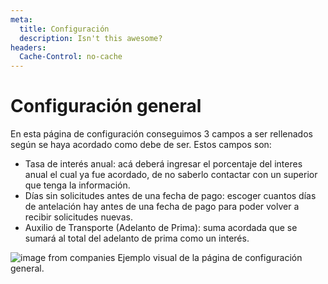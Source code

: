 ```yaml
---
meta:
  title: Configuración
  description: Isn't this awesome?
headers:
  Cache-Control: no-cache
---
```


# Configuración general

En esta página de configuración conseguimos 3 campos a ser rellenados según se haya acordado como debe de ser. Estos campos son:

- Tasa de interés anual: acá deberá ingresar el porcentaje del interes anual el cual ya fue acordado, de no saberlo contactar con un superior que tenga la información.
- Días sin solicitudes antes de una fecha de pago: escoger cuantos días de antelación hay antes de una fecha de pago para poder volver a recibir solicitudes nuevas.
- Auxilio de Transporte (Adelanto de Prima): suma acordada que se sumará al total del adelanto de prima como un interés.

![image from companies](/images/docs/config.png)
Ejemplo visual de la página de configuración general.

